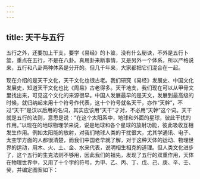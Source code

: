 ```yaml
---
---
---
```

title: 天干与五行
---




五行之外，还要加上干支，要学《易经》的卜筮，没有什么秘诀，不外是五行卜筮，重点在五行，不是在八卦。真用卦来断事情，又是另外一个体系，所以严格说来，五行和八卦两种体系是分开的。但几千年来，大家都把它们混合在一起。

现在介绍的是天干文化，天干文化也很古老。我们研究《易经》发展史、中国文化发展史，知道天干文化也比《周易》古老得多。天干地支，我们现在可以从甲骨文里找出来，可见这个文化的来源很早。中国人发展最早的是天文，发展到最高级的时候，就归纳起来用十个符号作代表，这十个符号就名天干，亦作“天幹”，不过“天干”是汉以后用的名词，其实应该用“天干”才对，不必用“天幹”这个词。天干就是五行的法则，意思是说：“在这个太阳系中，地球和外面的星球，彼此干扰的作用。”以现在的地球物理学来说，说是地球和各个星球的放射功能，彼此吸收互相发生作用。例如太阳能的放射，对我们地球人类的干扰很大，尤其学通讯、电子、太空学方面的人都很清楚，而我们中国老早就了解，对于这种天体的运动、物理世界的运动，用木、火、土、金、水来代表，说明相生相克的道理。但人类文化进步了，这个五行的生克法则不够用，因此我们的祖先，发现了五行的双重作用，天体在物理世界中，又用了十个字的符号，为甲、乙、丙、丁、戊、己、庚、辛、壬、癸，并编定图案如下：